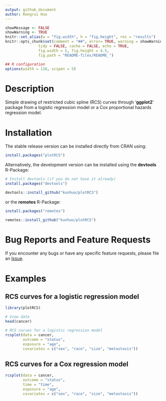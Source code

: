 ```yaml
---
output: github_document
author: Rongrui Huo
---
```


```r
showMessage <- FALSE
showWarning <- TRUE
knitr::set_alias(w = "fig.width", h = "fig.height", res = "results")
knitr::opts_chunk$set(comment = "##", error= TRUE, warning = showWarning, message = showMessage,
               tidy = FALSE, cache = FALSE, echo = TRUE,
               fig.width = 5, fig.height = 4.5,
               fig.path = "README-files/README_")

## R configuration
options(width = 116, scipen = 5)
```

# Description

Simple drawing of restricted cubic spline (RCS) curves through '**ggplot2**' package from a logistic regression model or a Cox proportional hazards regression model.

# Installation

The stable release version can be installed directly from CRAN using:
```r
install.packages("plotRCS")
```

Alternatively, the development version can be installed using the **devtools** R-Package:
```r
# Install devtools (if you do not have it already)
install.packages("devtools")

devtools::install_github("kunhuo/plotRCS")
```

or the **remotes** R-Package:
```r
install.packages("remotes")

remotes::install_github("kunhuo/plotRCS")
```

# Bug Reports and Feature Requests

If you encounter any bugs or have any specific feature requests, please file an [Issue](https://github.com/KunHuo/plotRCS/issues).

# Examples

## RCS curves for a logistic regression model

```r
library(plotRCS)

# View data
head(cancer)

# RCS curves for a logistic regression model
rcsplot(data = cancer,
        outcome = "status",
        exposure = "age",
        covariates = c("sex", "race", "size", "metastasis"))
```


## RCS curves for a Cox regression model

```r
rcsplot(data = cancer,
        outcome = "status",
        time = "time",
        exposure = "age",
        covariates = c("sex", "race", "size", "metastasis"))
```


